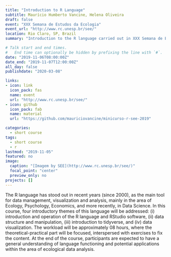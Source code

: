 ```yaml
---
title: "Introduction to R Language"
subtitle: Maurício Humberto Vancine, Helena Oliveira
draft: false
event: "XXX Semana de Estudos da Ecologia"
event_url: "http://www.rc.unesp.br/see/"
location: Rio Claro, SP, Brazil
summary: "Introduction to the R language carried out in XXX Semana de Estudos da Ecologia"

# Talk start and end times.
#   End time can optionally be hidden by prefixing the line with `#`.
date: "2019-11-06T08:00:00Z"
date_end: "2019-11-07T12:00:00Z"
all_day: false
publishdate: "2020-03-08"

links:
- icon: link
  icon_pack: fas
  name: event
  url: "http://www.rc.unesp.br/see/"  
- icon: github
  icon_pack: fab
  name: material
  url: "https://github.com/mauriciovancine/minicurso-r-see-2019"

categories:
  - short course
tags:
  - short course
  - r
lastmod: "2019-11-05"
featured: no
image:
  caption: "[Imagem by SEE](http://www.rc.unesp.br/see/)"
  focal_point: "center"
  preview_only: no
projects: []
---
```


The R language has stood out in recent years (since 2000), as the main tool for data management, visualization and analysis, mainly in the area of Ecology, Psychology, Economics, and more recently, in Data Science. In this course, four introductory themes of this language will be addressed: (i) introduction and operation of the R language and RStudio software, (ii) data structure and manipulation, (iii) introduction to tidyverse, and (iv) data visualization. The workload will be approximately 08 hours, where the theoretical-practical part will be focused, interspersed with exercises to fix the content. At the end of the course, participants are expected to have a general understanding of language functioning and potential applications within the area of ecological data analysis.
